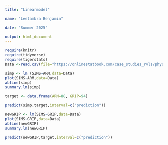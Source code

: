 ```yaml
---
title: "Linearmodel"

name: "Leetambra Benjamin"

date: "Summer 2025"

output: html_document
---
```


```r
require(knitr)
require(tidyverse)
require(tigerstats)
Data <-read.csv(file="https://onlinestatbook.com/case_studies_rvls/physical_strength/data.txt" ,sep="",header=TRUE)
```

```r
simp <- lm (SIMS~ARM,data=Data)
plot(SIMS~ARM,data=Data)
abline(simp)
summary.lm(simp)
```



```r
target <- data.frame(ARM=88, GRIP=94)
``` 


```r
predict(simp,target,interval=c("prediction"))
```

```r
newGRIP <- lm(SIMS~GRIP,data=Data)
plot(SIMS~GRIP,data=Data)
abline(newGRIP)
summary.lm(newGRIP)
```


```r
predict(newGRIP,target,interval=c("prediction"))
```

 
                      
                      
                      
                      